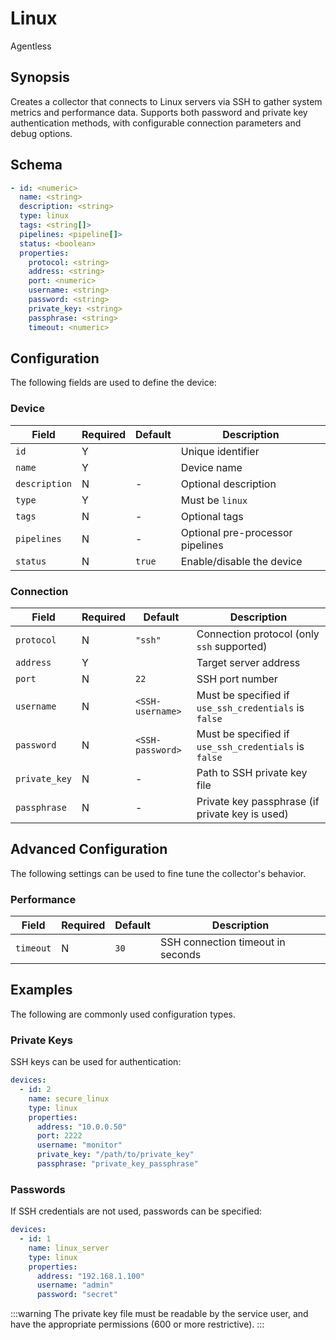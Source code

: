 # Linux

<span className="theme-doc-version-badge badge badge--secondary">Agentless</span>

## Synopsis

Creates a collector that connects to Linux servers via SSH to gather system metrics and performance data. Supports both password and private key authentication methods, with configurable connection parameters and debug options.

## Schema

```yaml {2,3,5}
- id: <numeric>
  name: <string>
  description: <string>
  type: linux
  tags: <string[]>
  pipelines: <pipeline[]>
  status: <boolean>
  properties:
    protocol: <string>
    address: <string>
    port: <numeric>
    username: <string>
    password: <string>
    private_key: <string>
    passphrase: <string>
    timeout: <numeric>
```

## Configuration

The following fields are used to define the device:

### Device

|Field|Required|Default|Description|
|---|---|---|---|
|`id`|Y||Unique identifier|
|`name`|Y||Device name|
|`description`|N|-|Optional description|
|`type`|Y||Must be `linux`|
|`tags`|N|-|Optional tags|
|`pipelines`|N|-|Optional pre-processor pipelines|
|`status`|N|`true`|Enable/disable the device|

### Connection

|Field|Required|Default|Description|
|---|---|---|---|
|`protocol`|N|`"ssh"`|Connection protocol (only `ssh` supported)|
|`address`|Y||Target server address|
|`port`|N|`22`|SSH port number|
|`username`|N|`<SSH-username>`|Must be specified if `use_ssh_credentials` is `false`|
|`password`|N|`<SSH-password>`|Must be specified if `use_ssh_credentials` is `false`|
|`private_key`|N|-|Path to SSH private key file|
|`passphrase`|N|-|Private key passphrase (if private key is used)|

## Advanced Configuration

The following settings can be used to fine tune the collector's behavior.

### Performance

|Field|Required|Default|Description|
|---|---|---|---|
|`timeout`|N|`30`|SSH connection timeout in seconds|

## Examples

The following are commonly used configuration types.

### Private Keys

SSH keys can be used for authentication:

```yaml
devices:
  - id: 2
    name: secure_linux
    type: linux
    properties:
      address: "10.0.0.50"
      port: 2222
      username: "monitor"
      private_key: "/path/to/private_key"
      passphrase: "private_key_passphrase"
```

### Passwords

If SSH credentials are not used, passwords can be specified:

```yaml
devices:
  - id: 1
    name: linux_server
    type: linux
    properties:
      address: "192.168.1.100"
      username: "admin"
      password: "secret"
```

:::warning
The private key file must be readable by the service user, and have the appropriate permissions (600 or more restrictive).
:::
